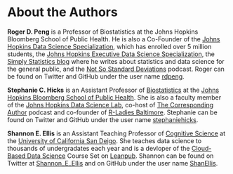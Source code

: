 # About the Authors {-}

**Roger D. Peng** is a Professor of Biostatistics at the Johns Hopkins Bloomberg School of Public Health. He is also a Co-Founder of the [Johns Hopkins Data Science Specialization](http://www.coursera.org/specialization/jhudatascience/1), which has enrolled over 5 million students, the [Johns Hopkins Executive Data Science Specialization](https://www.coursera.org/specializations/executive-data-science), the [Simply Statistics blog](http://simplystatistics.org/) where he writes about statistics and data science for the general public, and the [Not So Standard Deviations](https://soundcloud.com/nssd-podcast) podcast. Roger can be found on Twitter and GitHub under the user name [rdpeng](https://twitter.com/rdpeng).


**Stephanie C. Hicks** is an Assistant Professor of [Biostatistics](https://www.jhsph.edu/departments/biostatistics) at the [Johns Hopkins Bloomberg School of Public Health](https://www.jhsph.edu). She is also a faculty member of the [Johns Hopkins Data Science Lab](http://jhudatascience.org), co-host of [The Corresponding Author](https://twitter.com/CorrespondAuth) podcast and co-founder of [R-Ladies Baltimore](https://rladies-baltimore.github.io). Stephanie can be found on Twitter and GitHub under the user name [stephaniehicks](https://twitter.com/stephaniehicks).

**Shannon E. Ellis** is an Assistant Teaching Professor of [Cognitive Science](http://www.cogsci.ucsd.edu) at the [University of California San Deigo](https://ucsd.edu). She teaches data science to thousands of undergradates each year and is a devloper of the [Cloud-Based Data Science](https://www.clouddatascience.org) Course Set on [Leanpub](https://leanpub.com/universities/set/jhu/cloud-based-data-science). Shannon can be found on Twitter at [Shannon_E_Ellis](https://twitter.com/Shannon_E_Ellis) and on GitHub under the user name [ShanEllis](https://github.com/shanellis).